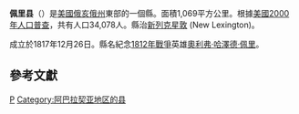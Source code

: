 {{noteTA
|T=zh-hans:佩里县 (俄亥俄州);zh-hk:佩里縣 (俄亥俄州);zh-tw:佩里郡 (俄亥俄州);
|1=zh-hans:县;zh-hk:縣;zh-tw:郡;
}}

{{Otheruses|佩里縣|subject=美國俄亥俄州的一個縣|other=同名的縣}}
<!--[[File:Map_of_Ohio_highlighting_Perry_County.svg|250px]]-->
{{Infobox U.S. County
| county = 佩里縣
| state = 俄亥俄州
| en county = Perry County
| en state = Ohio
| seal = 
| founded year = [[1818|1818]]<ref name="odod">{{cite web |url=http://www.odod.state.oh.us/research/FILES/S0/Perry.pdf |title=Ohio County Profiles: Perry County |accessdate=2007-04-28 |publisher=Ohio Department of Development |format=PDF |deadurl=yes |archiveurl=https://web.archive.org/web/20070621232954/http://www.odod.state.oh.us/research/FILES/S0/Perry.pdf |archivedate=2007-06-21 }}</ref> 
| founded date = March 1
| seat wl = [[新列克星敦|新列克星敦]]
| largest city = [[新列克星敦|新列克星敦]]
| area mi = 413
| area km = 1,069
| area land mi = 410
| area land km = 1,061
| area water mi = 3
| area water km = 7
| area percentage = 0.68%
| census yr = 2000
| pop = 34,078
| density mi = 83
| density km = 32
| time zone = Eastern
| UTC offset = -5
| DST offset= -4
| web = 
| named for = [[奧利弗·哈澤德·佩里|奧利弗·哈澤德·佩里]]
|}}
'''佩里县'''（{{lang-en|Perry County}}）是[[美國|美國]][[俄亥俄州|俄亥俄州]]東部的一個縣。面積1,069平方公里。根據[[美國2000年人口普查|美國2000年人口普查]]，共有人口34,078人。縣治[[新列克星敦|新列克星敦]] (New Lexington)。

成立於1817年12月26日。縣名紀念[[1812年戰爭|1812年戰爭]]英雄[[奧利弗·哈澤德·佩里|奧利弗·哈澤德·佩里]]。

== 參考文獻 ==

{{reflist}}

{{ohio-stub}}

[[Category:俄亥俄州行政區劃|P]]
[[Category:阿巴拉契亚地区的县|Category:阿巴拉契亚地区的县]]
